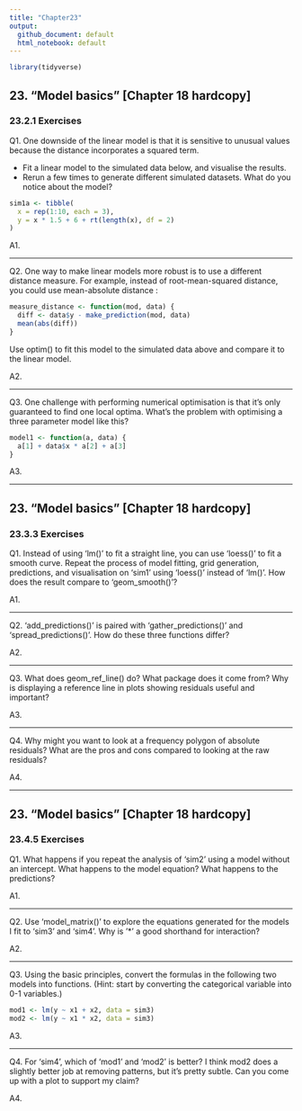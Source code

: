 ```yaml
---
title: "Chapter23"
output:
  github_document: default
  html_notebook: default
---
```


```r
library(tidyverse)
```


## 23. "Model basics" [Chapter 18 hardcopy]
### 23.2.1 Exercises

Q1.
One downside of the linear model is that it is sensitive to unusual values because the distance incorporates a squared term.

* Fit a linear model to the simulated data below, and visualise the results.
* Rerun a few times to generate different simulated datasets. What do you notice about the model?

```r
sim1a <- tibble(
  x = rep(1:10, each = 3),
  y = x * 1.5 + 6 + rt(length(x), df = 2)
)
```

A1.

-----------

Q2.
One way to make linear models more robust is to use a different distance measure. For example, instead of root-mean-squared distance, you could use mean-absolute distance :
```r
measure_distance <- function(mod, data) {
  diff <- data$y - make_prediction(mod, data)
  mean(abs(diff))
}
```

Use optim() to fit this model to the simulated data above and compare it to the linear model.

A2.

-----------

Q3.
One challenge with performing numerical optimisation is that it’s only guaranteed to find one local optima. What’s the problem with optimising a three parameter model like this?
```r
model1 <- function(a, data) {
  a[1] + data$x * a[2] + a[3]
}
```

A3.


-----------

## 23. "Model basics" [Chapter 18 hardcopy]
### 23.3.3 Exercises

Q1.
Instead of using 'lm()' to fit a straight line, you can use 'loess()' to fit a smooth curve. Repeat the process of model fitting, grid generation, predictions, and visualisation on 'sim1' using 'loess()' instead of 'lm()'.
How does the result compare to 'geom_smooth()'?

A1.

-----------

Q2.
'add_predictions()' is paired with 'gather_predictions()' and 'spread_predictions()'.
How do these three functions differ?

A2.

-----------

Q3.
What does geom_ref_line() do? What package does it come from?
Why is displaying a reference line in plots showing residuals useful and important?

A3.

-----------

Q4.
Why might you want to look at a frequency polygon of absolute residuals?
What are the pros and cons compared to looking at the raw residuals?

A4.


-----------

## 23. "Model basics" [Chapter 18 hardcopy]
### 23.4.5 Exercises

Q1.
What happens if you repeat the analysis of 'sim2' using a model without an intercept.
What happens to the model equation? What happens to the predictions?

A1.

-----------

Q2.
Use 'model_matrix()' to explore the equations generated for the models I fit to 'sim3' and 'sim4'.
Why is '*' a good shorthand for interaction?

A2.

-----------

Q3.
Using the basic principles, convert the formulas in the following two models into functions.
(Hint: start by converting the categorical variable into 0-1 variables.)
```r
mod1 <- lm(y ~ x1 + x2, data = sim3)
mod2 <- lm(y ~ x1 * x2, data = sim3)
```

A3.

-----------

Q4.
For 'sim4', which of 'mod1' and 'mod2' is better? I think mod2 does a slightly better job at removing patterns, but it’s pretty subtle.
Can you come up with a plot to support my claim?

A4.


